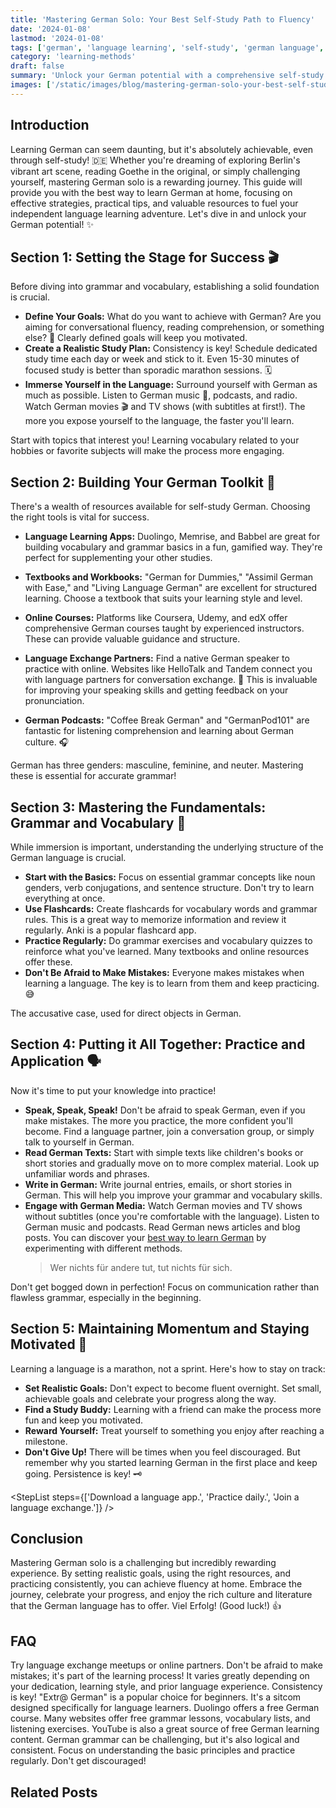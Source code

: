 ```yaml
---
title: 'Mastering German Solo: Your Best Self-Study Path to Fluency'
date: '2024-01-08'
lastmod: '2024-01-08'
tags: ['german', 'language learning', 'self-study', 'german language', 'independent learning']
category: 'learning-methods'
draft: false
summary: 'Unlock your German potential with a comprehensive self-study guide! Discover the best way to learn German independently, from effective strategies to helpful resources. Achieve fluency at home! 🇩🇪✨'
images: ['/static/images/blog/mastering-german-solo-your-best-self-study-path-to-fluency-1.webp']
---
```


## Introduction

Learning German can seem daunting, but it's absolutely achievable, even through self-study! 🇩🇪 Whether you're dreaming of exploring Berlin's vibrant art scene, reading Goethe in the original, or simply challenging yourself, mastering German solo is a rewarding journey. This guide will provide you with the best way to learn German at home, focusing on effective strategies, practical tips, and valuable resources to fuel your independent language learning adventure. Let's dive in and unlock your German potential! ✨

## Section 1: Setting the Stage for Success 🎬

Before diving into grammar and vocabulary, establishing a solid foundation is crucial.

- **Define Your Goals:** What do you want to achieve with German? Are you aiming for conversational fluency, reading comprehension, or something else? 🎯 Clearly defined goals will keep you motivated.
- **Create a Realistic Study Plan:** Consistency is key! Schedule dedicated study time each day or week and stick to it. Even 15-30 minutes of focused study is better than sporadic marathon sessions. 🗓️
- **Immerse Yourself in the Language:** Surround yourself with German as much as possible. Listen to German music 🎵, podcasts, and radio. Watch German movies 🎬 and TV shows (with subtitles at first!). The more you expose yourself to the language, the faster you'll learn.

<Callout type="tip" title="Tip">
  Start with topics that interest you! Learning vocabulary related to your hobbies or favorite subjects will make the process more engaging.
</Callout>

## Section 2: Building Your German Toolkit 🧰

There's a wealth of resources available for self-study German. Choosing the right tools is vital for success.

- **Language Learning Apps:** Duolingo, Memrise, and Babbel are great for building vocabulary and grammar basics in a fun, gamified way. They're perfect for supplementing your other studies.

  <ResourceCard title="Duolingo" url="https://duolingo.com" image="/static/images/blog/duolingo.png" description="A fun and gamified way to learn German." />

- **Textbooks and Workbooks:** "German for Dummies," "Assimil German with Ease," and "Living Language German" are excellent for structured learning. Choose a textbook that suits your learning style and level.
- **Online Courses:** Platforms like Coursera, Udemy, and edX offer comprehensive German courses taught by experienced instructors. These can provide valuable guidance and structure.
- **Language Exchange Partners:** Find a native German speaker to practice with online. Websites like HelloTalk and Tandem connect you with language partners for conversation exchange. 💬 This is invaluable for improving your speaking skills and getting feedback on your pronunciation.
- **German Podcasts:** "Coffee Break German" and "GermanPod101" are fantastic for listening comprehension and learning about German culture. 🎧

<Callout type="info" title="Did you know?">
  German has three genders: masculine, feminine, and neuter. Mastering these is essential for accurate grammar!
</Callout>

## Section 3: Mastering the Fundamentals: Grammar and Vocabulary 🧠

While immersion is important, understanding the underlying structure of the German language is crucial.

- **Start with the Basics:** Focus on essential grammar concepts like noun genders, verb conjugations, and sentence structure. Don't try to learn everything at once.
- **Use Flashcards:** Create flashcards for vocabulary words and grammar rules. This is a great way to memorize information and review it regularly. Anki is a popular flashcard app.
- **Practice Regularly:** Do grammar exercises and vocabulary quizzes to reinforce what you've learned. Many textbooks and online resources offer these.
- **Don't Be Afraid to Make Mistakes:** Everyone makes mistakes when learning a language. The key is to learn from them and keep practicing. 😅

<Glossary term="Akkusativ">The accusative case, used for direct objects in German.</Glossary>

## Section 4: Putting it All Together: Practice and Application 🗣️

Now it's time to put your knowledge into practice!

- **Speak, Speak, Speak!** Don't be afraid to speak German, even if you make mistakes. The more you practice, the more confident you'll become. Find a language partner, join a conversation group, or simply talk to yourself in German.
- **Read German Texts:** Start with simple texts like children's books or short stories and gradually move on to more complex material. Look up unfamiliar words and phrases.
- **Write in German:** Write journal entries, emails, or short stories in German. This will help you improve your grammar and vocabulary skills.
- **Engage with German Media:** Watch German movies and TV shows without subtitles (once you're comfortable with the language). Listen to German music and podcasts. Read German news articles and blog posts.
       You can discover your [best way to learn German](/blog/the-ultimate-guide-discover-your-best-way-to-learn-german-effectively) by experimenting with different methods.
  <Blockquote author="Goethe">Wer nichts für andere tut, tut nichts für sich.</Blockquote>

<Callout type="warning" title="Warning">
  Don't get bogged down in perfection! Focus on communication rather than flawless grammar, especially in the beginning.
</Callout>

## Section 5: Maintaining Momentum and Staying Motivated 🚀

Learning a language is a marathon, not a sprint. Here's how to stay on track:

- **Set Realistic Goals:** Don't expect to become fluent overnight. Set small, achievable goals and celebrate your progress along the way.
- **Find a Study Buddy:** Learning with a friend can make the process more fun and keep you motivated.
- **Reward Yourself:** Treat yourself to something you enjoy after reaching a milestone.
- **Don't Give Up!** There will be times when you feel discouraged. But remember why you started learning German in the first place and keep going. Persistence is key! 🗝️

<StepList steps={['Download a language app.', 'Practice daily.', 'Join a language exchange.']} />

## Conclusion

Mastering German solo is a challenging but incredibly rewarding experience. By setting realistic goals, using the right resources, and practicing consistently, you can achieve fluency at home. Embrace the journey, celebrate your progress, and enjoy the rich culture and literature that the German language has to offer. Viel Erfolg! (Good luck!) 👍

## FAQ

<FAQ question="What is the best way to practice speaking?">Try language exchange meetups or online partners. Don't be afraid to make mistakes; it's part of the learning process!</FAQ>
<FAQ question="How long does it take to become fluent in German?">It varies greatly depending on your dedication, learning style, and prior language experience. Consistency is key!</FAQ>
<FAQ question="What are some good German movies or TV shows for beginners?">"Extr@ German" is a popular choice for beginners. It's a sitcom designed specifically for language learners.</FAQ>
<FAQ question="Where can I find free German learning resources?">
  Duolingo offers a free German course. Many websites offer free grammar lessons, vocabulary lists, and listening exercises. YouTube is also a great source of free German learning content.
</FAQ>
<FAQ question="Is German grammar really that difficult?">German grammar can be challenging, but it's also logical and consistent. Focus on understanding the basic principles and practice regularly. Don't get discouraged!</FAQ>

## Related Posts

<RelatedPost
  href="/blog/the-ultimate-guide-discover-your-best-way-to-learn-german-effectively"
  title="The Ultimate Guide: Discover Your Best Way to Learn German Effectively"
  summary="Unlock the secrets to effective German learning! This guide provides practical tips and actionable advice to discover the best way to learn German, whether you're a beginner or looking to level up. 🇩🇪✨"
/>
<RelatedPost
  href="/blog/best-free-online-german-courses-in-2025-top-platforms-compared"
  title="Best Free Online German Courses in 2025: Top Platforms Compared"
  summary="Discover the best free German courses online in 2025! This guide compares top platforms, helping you find the perfect resources to learn German at your own pace and budget. Start your German learning journey today! 🇩🇪"
/>
<RelatedPost
  href="/blog/dont-be-shy-how-to-practice-your-german-speaking-skills-every-day"
  title="Don't Be Shy! How to Practice Your German Speaking Skills Every Day"
  summary="Unlock your German speaking potential! This guide provides practical tips and actionable advice for practicing your German conversation skills every day, overcoming shyness, and boosting your fluency. Start speaking German with confidence! 🇩🇪🗣️"
/>
